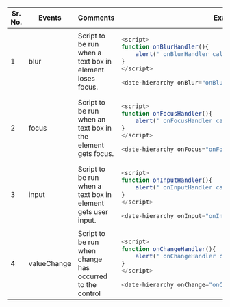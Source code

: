 

<table>
<thead>
<tr>
<th>Sr. No.</th>
<th>Events</th>
<th>Comments</th>
<th width="500px">Examples</th>
</tr>
</thead>
<tbody>
<tr>
<td>1</td>
<td>blur</td>
<td>Script to be run when a text box in element loses focus.
</td>
<td>

```javascript
<script>
function onBlurHandler(){
    alert(' onBlurHandler called ');
}
</script>

<date-hierarchy onBlur="onBlurHandler()"></date-hierarchy>
```

</td>
</tr>
<tr>
<td>2</td>
<td>focus</td>
<td>Script to be run when an text box in the element gets focus.</td>
<td>


```javascript
<script>
function onFocusHandler(){
    alert(' onFocusHandler called ');
}
</script>

<date-hierarchy onFocus="onFocusHandler()"></date-hierarchy>
```

</td>
</tr>
<tr>
<td>3</td>
<td>input</td>
<td>Script to be run when a text box in element gets user input.</td>
<td>


```javascript
<script>
function onInputHandler(){
    alert(' onInputHandler called ');
}
</script>

<date-hierarchy onInput="onInputHandler()"></date-hierarchy>
```

</td>
</tr>
<tr>
<td>4</td>
<td>valueChange</td>
<td>Script to be run when change has occurred to the control</td>
<td>


```javascript
<script>
function onChangeHandler(){
    alert(' onChangeHandler called ');
}
</script>

<date-hierarchy onChange="onChangeHandler()"></date-hierarchy>
```

</td>
</tr>
</tbody>
</table>